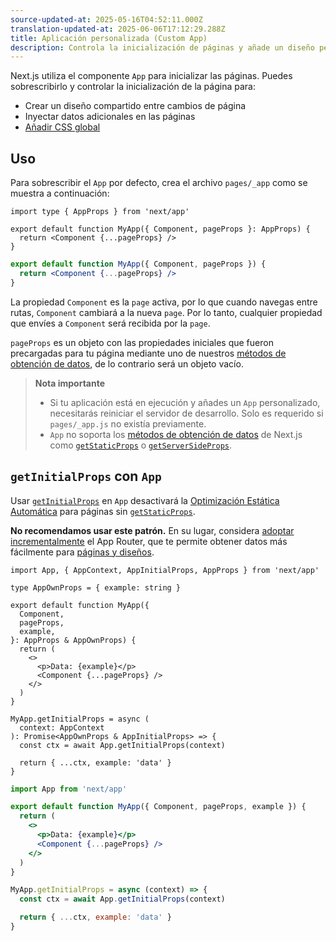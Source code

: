 ```yaml
---
source-updated-at: 2025-05-16T04:52:11.000Z
translation-updated-at: 2025-06-06T17:12:29.288Z
title: Aplicación personalizada (Custom App)
description: Controla la inicialización de páginas y añade un diseño persistente para todas las páginas sobrescribiendo el componente App por defecto de Next.js.
---
```


Next.js utiliza el componente `App` para inicializar las páginas. Puedes sobrescribirlo y controlar la inicialización de la página para:

- Crear un diseño compartido entre cambios de página
- Inyectar datos adicionales en las páginas
- [Añadir CSS global](/docs/pages/building-your-application/styling)

## Uso

Para sobrescribir el `App` por defecto, crea el archivo `pages/_app` como se muestra a continuación:

```tsx filename="pages/_app.tsx" switcher
import type { AppProps } from 'next/app'

export default function MyApp({ Component, pageProps }: AppProps) {
  return <Component {...pageProps} />
}
```

```jsx filename="pages/_app.jsx" switcher
export default function MyApp({ Component, pageProps }) {
  return <Component {...pageProps} />
}
```

La propiedad `Component` es la `page` activa, por lo que cuando navegas entre rutas, `Component` cambiará a la nueva `page`. Por lo tanto, cualquier propiedad que envíes a `Component` será recibida por la `page`.

`pageProps` es un objeto con las propiedades iniciales que fueron precargadas para tu página mediante uno de nuestros [métodos de obtención de datos](/docs/pages/building-your-application/data-fetching), de lo contrario será un objeto vacío.

> **Nota importante**
>
> - Si tu aplicación está en ejecución y añades un `App` personalizado, necesitarás reiniciar el servidor de desarrollo. Solo es requerido si `pages/_app.js` no existía previamente.
> - `App` no soporta los [métodos de obtención de datos](/docs/pages/building-your-application/data-fetching) de Next.js como [`getStaticProps`](/docs/pages/building-your-application/data-fetching/get-static-props) o [`getServerSideProps`](/docs/pages/building-your-application/data-fetching/get-server-side-props).

## `getInitialProps` con `App`

Usar [`getInitialProps`](/docs/pages/api-reference/functions/get-initial-props) en `App` desactivará la [Optimización Estática Automática](/docs/pages/building-your-application/rendering/automatic-static-optimization) para páginas sin [`getStaticProps`](/docs/pages/building-your-application/data-fetching/get-static-props).

**No recomendamos usar este patrón.** En su lugar, considera [adoptar incrementalmente](/docs/app/building-your-application/upgrading/app-router-migration) el App Router, que te permite obtener datos más fácilmente para [páginas y diseños](/docs/app/building-your-application/routing/pages-and-layouts).

```tsx filename="pages/_app.tsx" switcher
import App, { AppContext, AppInitialProps, AppProps } from 'next/app'

type AppOwnProps = { example: string }

export default function MyApp({
  Component,
  pageProps,
  example,
}: AppProps & AppOwnProps) {
  return (
    <>
      <p>Data: {example}</p>
      <Component {...pageProps} />
    </>
  )
}

MyApp.getInitialProps = async (
  context: AppContext
): Promise<AppOwnProps & AppInitialProps> => {
  const ctx = await App.getInitialProps(context)

  return { ...ctx, example: 'data' }
}
```

```jsx filename="pages/_app.jsx" switcher
import App from 'next/app'

export default function MyApp({ Component, pageProps, example }) {
  return (
    <>
      <p>Data: {example}</p>
      <Component {...pageProps} />
    </>
  )
}

MyApp.getInitialProps = async (context) => {
  const ctx = await App.getInitialProps(context)

  return { ...ctx, example: 'data' }
}
```